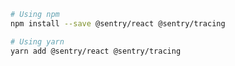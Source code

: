 ```bash {tabTitle: ESM}
# Using npm
npm install --save @sentry/react @sentry/tracing

# Using yarn
yarn add @sentry/react @sentry/tracing
```
